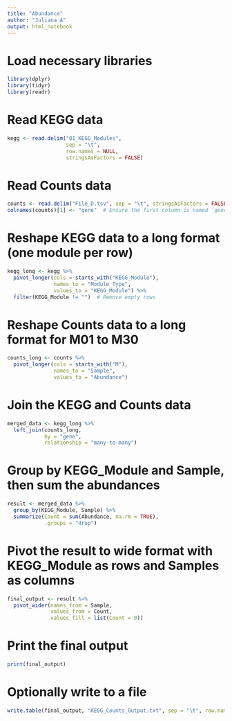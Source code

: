 ```yaml
---
title: "Abundance"
author: "Juliana A"
output: html_notebook
---
```



# Load necessary libraries

```r
library(dplyr)
library(tidyr)
library(readr)
```

# Read KEGG data
```r
kegg <- read.delim("01_KEGG_Modules", 
                   sep = "\t", 
                   row.names = NULL, 
                   stringsAsFactors = FALSE)
```



# Read Counts data

```r
counts <- read.delim("File_D.tsv", sep = "\t", stringsAsFactors = FALSE)
colnames(counts)[1] <- "gene"  # Ensure the first column is named 'gene'
```


# Reshape KEGG data to a long format (one module per row)

```r
kegg_long <- kegg %>%
  pivot_longer(cols = starts_with("KEGG_Module"), 
               names_to = "Module_Type", 
               values_to = "KEGG_Module") %>%
  filter(KEGG_Module != "")  # Remove empty rows
```



# Reshape Counts data to a long format for M01 to M30

```r
counts_long <- counts %>%
  pivot_longer(cols = starts_with("M"), 
               names_to = "Sample", 
               values_to = "Abundance")
```



# Join the KEGG and Counts data

```r
merged_data <- kegg_long %>%
  left_join(counts_long, 
            by = "gene", 
            relationship = "many-to-many")
```



# Group by KEGG_Module and Sample, then sum the abundances

```r
result <- merged_data %>%
  group_by(KEGG_Module, Sample) %>%
  summarize(Count = sum(Abundance, na.rm = TRUE), 
            .groups = "drop")
```



# Pivot the result to wide format with KEGG_Module as rows and Samples as columns

```r
final_output <- result %>%
  pivot_wider(names_from = Sample, 
              values_from = Count, 
              values_fill = list(Count = 0))
```



# Print the final output

```r
print(final_output)
```


# Optionally write to a file

```r
write.table(final_output, "KEGG_Counts_Output.txt", sep = "\t", row.names = FALSE, quote = FALSE)

```

